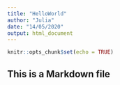 ```yaml
---
title: "HelloWorld"
author: "Julia"
date: "14/05/2020"
output: html_document
---
```


```r
knitr::opts_chunk$set(echo = TRUE)
```

## This is a Markdown file

